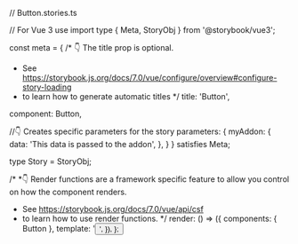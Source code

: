 // Button.stories.ts

// For Vue 3 use import type { Meta, StoryObj } from '@storybook/vue3';


const meta = {
  /* 👇 The title prop is optional.
   * See https://storybook.js.org/docs/7.0/vue/configure/overview#configure-story-loading
   * to learn how to generate automatic titles
   */
  title: 'Button',

  component: Button,

  //👇 Creates specific parameters for the story
  parameters: {
    myAddon: {
      data: 'This data is passed to the addon',
    },
  }
} satisfies Meta<typeof Button>;

type Story = StoryObj<typeof Button>;

/*
 *👇 Render functions are a framework specific feature to allow you control on how the component renders.
 * See https://storybook.js.org/docs/7.0/vue/api/csf
 * to learn how to use render functions.
 */
  render: () => ({
    components: { Button },
    template: '<Button label="Hello" />',
  }),
};
